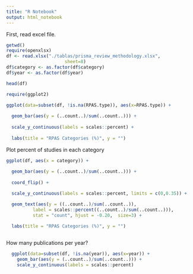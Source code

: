 ```yaml
---
title: "R Notebook"
output: html_notebook
---
```


First, read excel file.

```r
getwd()
require(openxlsx)
df <- read.xlsx("./tablas/prisma_review_methodology.xlsx",
                      sheet=8)
df$category <- as.factor(df$category)
df$year <- as.factor(df$year)

head(df)

```
```r
require(ggplot2)

ggplot(data=subset(df, !is.na(RPAS.type)), aes(x=RPAS.type)) + 
  
  geom_bar(aes(y = (..count..)/sum(..count..))) +
  
  scale_y_continuous(labels = scales::percent) +
  
  labs(title = "RPAS Categories (%)", y = "")
```


Plot percent of studies in each category

```r


ggplot(df, aes(x = category)) +  
  
  geom_bar(aes(y = (..count..)/sum(..count..))) + 
   
  coord_flip() +

  scale_y_continuous(labels = scales::percent, limits = c(0,0.35)) +

  geom_text(aes(y = ((..count..)/sum(..count..)), 
          label = scales::percent((..count..)/sum(..count..))), 
          stat = "count", hjust = -0.20,  size=3) + 

  labs(title = "RPAS Categories (%)", y = "")
        


```

How many publications per year?

```r
  
  ggplot(data=subset(df, !is.na(year)), aes(x=year)) + 
    geom_bar(aes(y = (..count..)/sum(..count..))) +
    scale_y_continuous(labels = scales::percent)


```






